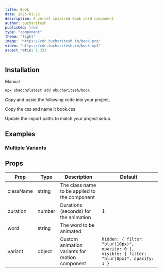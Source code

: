 ```yaml
---
title: Book
date: 2025-01-25
description: A vercel inspired Book card component
author: bucharitesh
published: true
type: "component"
theme: "light"
image: "https://cdn.bucharitesh.in/book.png"
video: "https://cdn.bucharitesh.in/book.mp4"
aspect_ratio: 1.333
---
```


<ComponentPreview 
  name="book-demo" 
  openInV0Url 
/>

## Installation

<CodeTabs className="gap-0">

<TabsList>
  <TabsTriggerShadcnCLI />
  <TabsTrigger value="manual">Manual</TabsTrigger>
</TabsList>

<TabsContent value="cli" className="[&>figure]:mb-0">

```bash
npx shadcn@latest add @bucharitesh/book
```

</TabsContent>

<TabsContent value="manual">

<Steps>

<Step>Copy and paste the following code into your project.</Step>

<ComponentSource 
  name="book" 
  title="components/book.tsx"
  showLineNumbers
/>

<Step>Copy the css and name it book.css</Step>

<ComponentCSS 
  name="book" 
  title="components/book.css"
  showLineNumbers
/>

<Step>Update the import paths to match your project setup.</Step>

</Steps>

</TabsContent>

</CodeTabs>

## Examples

### Multiple Variants

<ComponentPreview name="book-variant-demo" openInV0Url />

## Props

| Prop      | Type   | Description                                    | Default                                                                                      |
| --------- | ------ | ---------------------------------------------- | -------------------------------------------------------------------------------------------- |
| className | string | The class name to be applied to the component  |                                                                                              |
| duration  | number | Durations (seconds) for the animation          | 1                                                                                            |
| word      | string | The word to be animated                        |                                                                                              |
| variant   | object | Custom animation variants for motion component | `hidden: { filter: "blur(10px)", opacity: 0 }, visible: { filter: "blur(0px)", opacity: 1 }` |

